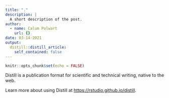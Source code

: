 ```yaml
---
title: "."
description: |
  A short description of the post.
author:
  - name: Calum Polwart
    url: {}
date: 03-14-2021
output:
  distill::distill_article:
    self_contained: false
---
```



```r
knitr::opts_chunk$set(echo = FALSE)
```

Distill is a publication format for scientific and technical writing, native to the web.

Learn more about using Distill at <https://rstudio.github.io/distill>.


